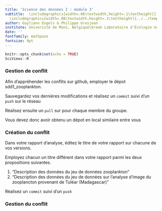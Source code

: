```yaml
---
title: 'Science des données I : module 3'
subtitle:  \includegraphics[width=.08\textwidth,height=.1\textheight]{../../template/biodatascience.png}
  \includegraphics[width=.08\textwidth,height=.1\textheight]{../../template/SciViews-logo.pdf} \vfill Gestion de conflit sur github
author: Guyliann Engels & Philippe Grosjean
institute: Université de Mons, Belgique\break Laboratoire d'Écologie numérique des Milieux aquatiques\break \includegraphics[width=.08\textwidth,height=.1\textheight]{../../template/EcoNum-logo.pdf} \break \url{http://biodatascience-course.sciviews.org} \break \url{sdd@sciviews.org}
date: ''
fontfamily: mathpazo
fontsize: 9pt
---
```


```r
knitr::opts_chunk$set(echo = TRUE)
SciViews::R
```


### Gestion de conflit

Afin d'appréhender les conflits sur github, employer le dépot sdd1_zooplankton.

Sauvegardez vos dernières modifications et réalisez un `commit` suivi d'un `push` sur le réseau

Réalisez ensuite un `pull` sur pour chaque membre du groupe. 

Vous devez donc avoir obtenu un dépot en local similaire entre vous 

### Création du conflit 

Dans votre rapport d'analyse, éditez le titre de votre rapport sur chacune de vos versions.

Employez chacun un titre différent dans votre rapport parmi les deux propositions suivantes.

1. "Description des données du jeu de données zooplankton"
2. "Description des données du jeu de données sur l'analyse d'image du zooplancton provenant de Tuléar (Madagascar)"

Réalisez un `commit` suivi d'un `push` 


### Gestion du conflit 
